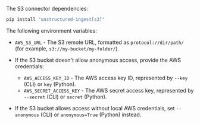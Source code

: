 The S3 connector dependencies:

```bash CLI, Python
pip install "unstructured-ingest[s3]"
```

The following environment variables:

- `AWS_S3_URL` - The S3 remote URL, formatted as `protocol://dir/path/` (for example, `s3://my-bucket/my-folder/`).
- If the S3 bucket doesn't allow anonymous access, provide the AWS credentials:

  - `AWS_ACCESS_KEY_ID` - The AWS access key ID, represented by `--key` (CLI) or `key` (Python).
  - `AWS_SECRET_ACCESS_KEY` - The AWS secret access key, represented by `--secret` (CLI) or `secret` (Python).

- If the S3 bucket allows access without local AWS credentials, set `--anonymous` (CLI) or `anonymous=True` (Python) instead.